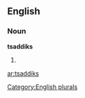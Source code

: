 ==English==

===Noun===
'''tsaddiks'''

# {{plural of|[[tsaddik]]}}

[[Category:English plurals]]

[[ar:tsaddiks]]